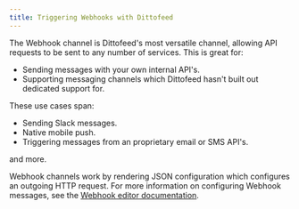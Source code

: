 ```yaml
---
title: Triggering Webhooks with Dittofeed
---
```


The Webhook channel is Dittofeed's most versatile channel, allowing API requests to be sent to any number of services. This is great for:

- Sending messages with your own internal API's.
- Supporting messaging channels which Dittofeed hasn't built out dedicated support for.

These use cases span:

- Sending Slack messages.
- Native mobile push.
- Triggering messages from an proprietary email or SMS API's.

and more.

Webhook channels work by rendering JSON configuration which configures an outgoing HTTP request. For more information on configuring Webhook messages, see the [Webhook editor documentation](/resources/templates/webhook-editor).
